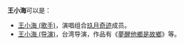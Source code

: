'''王小海'''可以是：
*[[王小海_(歌手)|王小海 (歌手)]]，演唱组合[[玖月奇迹|玖月奇迹]]成员。
*[[王小海_(导演)|王小海 (导演)]]，台湾导演，作品有《[[夢醒他鄉是故鄉|夢醒他鄉是故鄉]]》等。

{{disambig|X|Cat=三字王姓人名消歧义}}